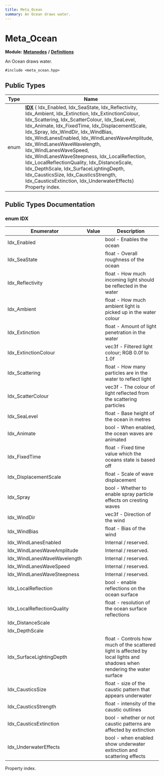 ```yaml
---
title: Meta_Ocean
summary: An Ocean draws water. 
---
```


# Meta_Ocean

**Module:** **[Metanodes](../../modules/metanodes/index.mdx)** **/** **[Definitions](../../modules/metanodes/definitions.mdx)**

An Ocean draws water. 

`#include <meta_ocean.hpp>`

## Public Types

| Type           | Name           |
| -------------- | -------------- |
| enum| **[IDX](#enum-idx)** { Idx_Enabled, Idx_SeaState, Idx_Reflectivity, Idx_Ambient, Idx_Extinction, Idx_ExtinctionColour, Idx_Scattering, Idx_ScatterColour, Idx_SeaLevel, Idx_Animate, Idx_FixedTime, Idx_DisplacementScale, Idx_Spray, Idx_WindDir, Idx_WindBias, Idx_WindLanesEnabled, Idx_WindLanesWaveAmplitude, Idx_WindLanesWaveWavelength, Idx_WindLanesWaveSpeed, Idx_WindLanesWaveSteepness, Idx_LocalReflection, Idx_LocalReflectionQuality, Idx_DistanceScale, Idx_DepthScale, Idx_SurfaceLightingDepth, Idx_CausticsSize, Idx_CausticsStrength, Idx_CausticsExtinction, Idx_UnderwaterEffects}<br />Property index.  |

## Public Types Documentation

### enum IDX

| Enumerator | Value | Description |
| ---------- | ----- | ----------- |
| Idx_Enabled | | bool - Enables the ocean   |
| Idx_SeaState | | float - Overall roughness of the ocean   |
| Idx_Reflectivity | | float - How much incoming light should be reflected in the water   |
| Idx_Ambient | | float - How much ambient light is picked up in the water colour   |
| Idx_Extinction | | float - Amount of light penetration in the water   |
| Idx_ExtinctionColour | | vec3f - Filtered light colour; RGB 0.0f to 1.0f   |
| Idx_Scattering | | float - How many particles are in the water to reflect light   |
| Idx_ScatterColour | | vec3f - The colour of light reflected from the scattering particles   |
| Idx_SeaLevel | | float - Base height of the ocean in metres   |
| Idx_Animate | | bool - When enabled, the ocean waves are animated   |
| Idx_FixedTime | | float - Fixed time value which the oceans state is based off   |
| Idx_DisplacementScale | | float - Scale of wave displacement   |
| Idx_Spray | | bool - Whether to enable spray particle effects on cresting waves   |
| Idx_WindDir | | vec3f - Direction of the wind   |
| Idx_WindBias | | float - Bias of the wind   |
| Idx_WindLanesEnabled | | Internal / reserved.   |
| Idx_WindLanesWaveAmplitude | | Internal / reserved.   |
| Idx_WindLanesWaveWavelength | | Internal / reserved.   |
| Idx_WindLanesWaveSpeed | | Internal / reserved.   |
| Idx_WindLanesWaveSteepness | | Internal / reserved.   |
| Idx_LocalReflection | | bool - enable reflections on the ocean surface   |
| Idx_LocalReflectionQuality | | float - resolution of the ocean surface reflections   |
| Idx_DistanceScale | |   |
| Idx_DepthScale | |   |
| Idx_SurfaceLightingDepth | | float - Controls how much of the scattered light is affected by local lights and shadows when rendering the water surface   |
| Idx_CausticsSize | | float - size of the caustic pattern that appears underwater   |
| Idx_CausticsStrength | | float - intensity of the caustic outlines   |
| Idx_CausticsExtinction | | bool - whether or not caustic patterns are affected by extinction   |
| Idx_UnderwaterEffects | | bool - when enabled show underwater extinction and scattering effects   |

Property index. 
